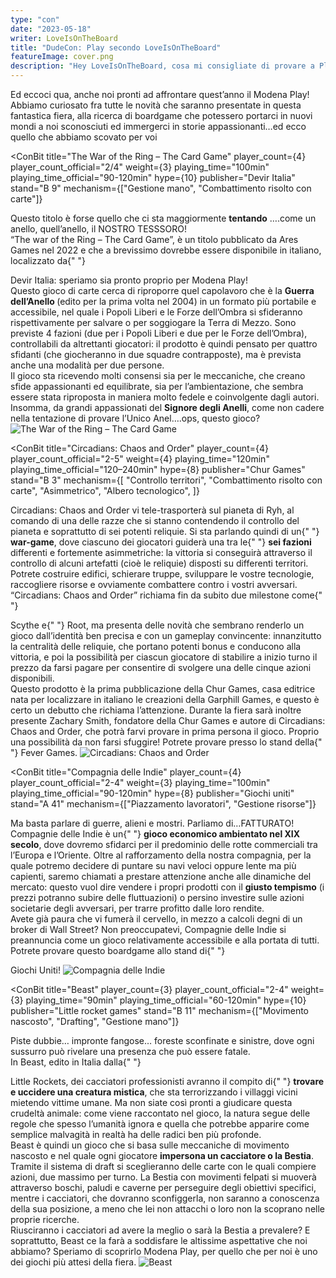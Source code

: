 ```yaml
---
type: "con"
date: "2023-05-18"
writer: LoveIsOnTheBoard
title: "DudeCon: Play secondo LoveIsOnTheBoard"
featureImage: cover.png
description: "Hey LoveIsOnTheBoard, cosa mi consigliate di provare a Play?"
---
```


<FundingIntro>
  Ed eccoci qua, anche noi pronti ad affrontare quest’anno il Modena Play!
  Abbiamo curiosato fra tutte le novità che saranno presentate in questa
  fantastica fiera, alla ricerca di boardgame che potessero portarci in nuovi
  mondi a noi sconosciuti ed immergerci in storie appassionanti…ed ecco quello
  che abbiamo scovato per voi
</FundingIntro>

<ConBit
  title="The War of the Ring – The Card Game"
  player_count={4}
  player_count_official="2/4"
  weight={3}
  playing_time="100min"
  playing_time_official="90-120min"
  hype={10}
  publisher="Devir Italia"
  stand="B 9"
  mechanism={["Gestione mano", "Combattimento risolto con carte"]}
>
  Questo titolo è forse quello che ci sta maggiormente <strong>tentando</strong>
  ….come un anello, quell’anello, il NOSTRO TESSSORO!
  <br />
  “The war of the Ring – The Card Game”, è un titolo pubblicato da Ares Games nel
  2022 e che a brevissimo dovrebbe essere disponibile in italiano, localizzato da{" "}
  <Link to="/publishers/devir">Devir Italia</Link>: speriamo sia pronto proprio per
  Modena Play!
  <br />
  Questo gioco di carte cerca di riproporre quel capolavoro che è la <strong>
    Guerra dell’Anello
  </strong> (edito per la prima volta nel 2004) in un formato più portabile e accessibile,
  nel quale i Popoli Liberi e le Forze dell’Ombra si sfideranno rispettivamente per
  salvare o per soggiogare la Terra di Mezzo. Sono previste 4 fazioni (due per i
  Popoli Liberi e due per le Forze dell’Ombra), controllabili da altrettanti giocatori:
  il prodotto è quindi pensato per quattro sfidanti (che giocheranno in due squadre
  contrapposte), ma è prevista anche una modalità per due persone.
  <br />
  Il gioco sta ricevendo molti consensi sia per le meccaniche, che creano sfide appassionanti
  ed equilibrate, sia per l’ambientazione, che sembra essere stata riproposta in
  maniera molto fedele e coinvolgente dagli autori.
  <br />
  Insomma, da grandi appassionati del <strong>Signore degli Anelli</strong>, come
  non cadere nella tentazione di provare l’Unico Anel….ops, questo gioco?
</ConBit>

<img src="game1.jpg?t=1" alt="The War of the Ring – The Card Game" />

<ConBit
  title="Circadians: Chaos and Order"
  player_count={4}
  player_count_official="2-5"
  weight={4}
  playing_time="120min"
  playing_time_official="120–240min"
  hype={8}
  publisher="Chur Games"
  stand="B 3"
  mechanism={[
    "Controllo territori",
    "Combattimento risolto con carte",
    "Asimmetrico",
    "Albero tecnologico",
  ]}
>
  Circadians: Chaos and Order vi tele-trasporterà sul pianeta di Ryh, al comando
  di una delle razze che si stanno contendendo il controllo del pianeta e
  soprattutto di sei potenti reliquie. Si sta parlando quindi di un{" "}
  <strong>war-game</strong>, dove ciascuno dei giocatori guiderà una tra le{" "}
  <strong>sei fazioni</strong> differenti e fortemente asimmetriche: la vittoria
  si conseguirà attraverso il controllo di alcuni artefatti (cioè le reliquie)
  disposti su differenti territori. Potrete costruire edifici, schierare truppe,
  sviluppare le vostre tecnologie, raccogliere risorse e ovviamente combattere
  contro i vostri avversari.
  <br />
  “Circadians: Chaos and Order” richiama fin da subito due milestone come{" "}
  <Link to="/reviews/scythe/">Scythe</Link> e{" "}
  <Link to="/reviews/root/">Root</Link>, ma presenta delle novità che sembrano
  renderlo un gioco dall’identità ben precisa e con un gameplay convincente:
  innanzitutto la centralità delle reliquie, che portano potenti bonus e
  conducono alla vittoria, e poi la possibilità per ciascun giocatore di
  stabilire a inizio turno il prezzo da farsi pagare per consentire di svolgere
  una delle cinque azioni disponibili.
  <br />
  Questo prodotto è la prima pubblicazione della Chur Games, casa editrice nata
  per localizzare in italiano le creazioni della Garphill Games, e questo è
  certo un debutto che richiama l’attenzione. Durante la fiera sarà inoltre
  presente Zachary Smith, fondatore della Chur Games e autore di Circadians:
  Chaos and Order, che potrà farvi provare in prima persona il gioco. Proprio
  una possibilità da non farsi sfuggire! Potrete provare presso lo stand della{" "}
  <Link to="/publishers/fever-games">Fever Games</Link>.
</ConBit>

<img src="game2.jpg?t=1" alt="Circadians: Chaos and Order" />

<ConBit
  title="Compagnia delle Indie"
  player_count={4}
  player_count_official="2-4"
  weight={3}
  playing_time="100min"
  playing_time_official="90-120min"
  hype={8}
  publisher="Giochi uniti"
  stand="A 41"
  mechanism={["Piazzamento lavoratori", "Gestione risorse"]}
>
  Ma basta parlare di guerre, alieni e mostri. Parliamo di…FATTURATO!
  <br />
  Compagnie delle Indie è un{" "}
  <strong>gioco economico ambientato nel XIX secolo</strong>, dove dovremo
  sfidarci per il predominio delle rotte commerciali tra l’Europa e l’Oriente.
  Oltre al rafforzamento della nostra compagnia, per la quale potremo decidere
  di puntare su navi veloci oppure lente ma più capienti, saremo chiamati a
  prestare attenzione anche alle dinamiche del mercato: questo vuol dire vendere
  i propri prodotti con il <strong>giusto tempismo</strong> (i prezzi potranno
  subire delle fluttuazioni) o persino investire sulle azioni societarie degli
  avversari, per trarre profitto dalle loro rendite.
  <br />
  Avete già paura che vi fumerà il cervello, in mezzo a calcoli degni di un
  broker di Wall Street? Non preoccupatevi, Compagnie delle Indie si preannuncia
  come un gioco relativamente accessibile e alla portata di tutti.
  <br />
  Potrete provare questo boardgame allo stand di{" "}
  <Link to="/publishers/giochi-uniti">Giochi Uniti</Link>!
</ConBit>

<img src="game3.jpg?t=1" alt="Compagnia delle Indie" />

<ConBit
  title="Beast"
  player_count={3}
  player_count_official="2-4"
  weight={3}
  playing_time="90min"
  playing_time_official="60-120min"
  hype={10}
  publisher="Little rocket games"
  stand="B 11"
  mechanism={["Movimento nascosto", "Drafting", "Gestione mano"]}
>
  Piste dubbie… impronte fangose… foreste sconfinate e sinistre, dove ogni
  sussurro può rivelare una presenza che può essere fatale.
  <br />
  In Beast, edito in Italia dalla{" "}
  <Link to="/publishers/little-rocket-games">Little Rockets</Link>, dei
  cacciatori professionisti avranno il compito di{" "}
  <strong>trovare e uccidere una creatura mistica</strong>, che sta
  terrorizzando i villaggi vicini mietendo vittime umane. Ma non siate così
  pronti a giudicare questa crudeltà animale: come viene raccontato nel gioco,
  la natura segue delle regole che spesso l’umanità ignora e quella che potrebbe
  apparire come semplice malvagità in realtà ha delle radici ben più profonde.
  <br />
  Beast è quindi un gioco che si basa sulle meccaniche di movimento nascosto e
  nel quale ogni giocatore <strong>impersona un cacciatore o la Bestia</strong>.
  Tramite il sistema di draft si sceglieranno delle carte con le quali compiere
  azioni, due massimo per turno. La Bestia con movimenti felpati si muoverà
  attraverso boschi, paludi e caverne per perseguire degli obiettivi specifici,
  mentre i cacciatori, che dovranno sconfiggerla, non saranno a conoscenza della
  sua posizione, a meno che lei non attacchi o loro non la scoprano nelle
  proprie ricerche.
  <br />
  Riusciranno i cacciatori ad avere la meglio o sarà la Bestia a prevalere? E
  soprattutto, Beast ce la farà a soddisfare le altissime aspettative che noi
  abbiamo? Speriamo di scoprirlo Modena Play, per quello che per noi è uno dei
  giochi più attesi della fiera.
</ConBit>

<img src="game4.jpg?t=1" alt="Beast" />
